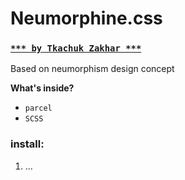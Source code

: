 # Neumorphine.css

### [`*** by Tkachuk Zakhar ***`](http://weblogic.com.ua/)

Based on neumorphism design concept

**What's inside?**

* `parcel`
* `SCSS`

### install:

1. ...

